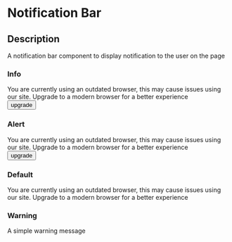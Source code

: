 

<Meta title="Components/Notification Bar" />

# Notification Bar

## Description

A notification bar component to display notification to the user on the page

### Info

<Preview>
  <Story name="info">
    <NotificationBar variant='info'>
      <div style={{display: 'flex', alignItems: 'center'}}>
        <StyledWarningIcon />
        <span>
          You are currently using an outdated browser, this may cause issues using our site. Upgrade to a modern browser
          for a better experience
        </span>
      </div>
      <button type="button" style={{ backgroundColor: 'red' }}>
        <StyledUpgradeIcon />
        upgrade
      </button>
    </NotificationBar>
  </Story>
</Preview>

### Alert

<Preview>
  <Story name="alert">
    <NotificationBar variant='alert'>
      <div style={{display: 'flex', alignItems: 'center'}}>
        <StyledWarningIcon />
        <span>
          You are currently using an outdated browser, this may cause issues using our site. Upgrade to a modern browser
          for a better experience
        </span>
      </div>
      <button type="button" style={{ backgroundColor: 'red' }}>
        <StyledUpgradeIcon />
        upgrade
      </button>
    </NotificationBar>
  </Story>
</Preview>

### Default

<Preview>
  <Story name="default">
    <NotificationBar>
      You are currently using an outdated browser, this may cause issues using our site. Upgrade to a modern browser for a better experience
    </NotificationBar>
  </Story>
</Preview>

### Warning

<Preview>
  <Story name="warning">
    <NotificationBar variant="warning">
      A simple warning message
    </NotificationBar>
  </Story>
</Preview>


